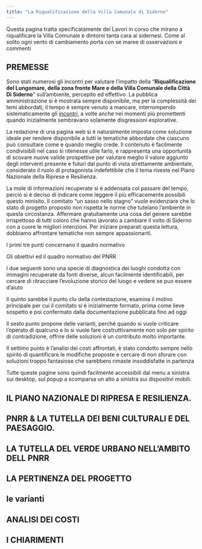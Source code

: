 ```yaml
---
title: "La Riqualificazione della Villa Comunale di Siderno"
---
```


Questa pagina tratta specificatamente dei Lavori in corso che mirano a riqualificare la Villa Comunale e dintorni tanta cara ai sidernesi. 
Come al solito ogni vento di cambiamento porta con se maree di osservazioni e commenti


## **PREMESSE**

Sono stati numerosi gli incontri per valutare l’impatto della “**Riqualificazione del Lungomare, della zona fronte Mare e della Villa Comunale della Città Di Siderno**” sull’ambiente, percepito ed effettivo. La  pubblica amministrazione si è mostrata sempre disponibile, ma per la complessità dei temi abbordati, il tempo è sempre venuto a mancare, interrompendo sistematicamente gli [incontri](incontri.qmd), a volte anche nei momenti più promettenti quando inizialmente sembravano solamente disgressioni esplorative.

La redazione di una pagina web si è naturalmente imposta come soluzione ideale per rendere disponibile a tutti le tematiche abbordate che ciascuno può consultare come e quando meglio crede. Il contenuto è facilmente condivisibili nel caso si ritenesse utile farlo, e rappresenta una opportunità di scovare nuove valide prospettive per valutare meglio il valore aggiunto degli interventi presente e futuri dal punto di vista strettamente ambientale, considerato il ruolo di protagonista indefettibile che il tema riveste nel Piano Nazionale della Riprese e Resilienza.

La mole di informazioni recuperate si è addensata col passare del tempo, perciò si è deciso di indicare come leggere il più efficacemente possibili questo minisito. Il comitato "un sasso nello stagno" vuole evidenziare che lo stato di progetto proposto non rispetta le norme che tutelano l'ambiente in questa circostanza. Affermare gratuitamente una cosa del genere sarebbe irrispettoso di tutti coloro che hanno lavorato a cambiare il volto di Siderno con a cuore le migliori intenzioni.  Per iniziare preparati questa lettura, dobbiamo affrontare tematiche non sempre appassionanti.

I primi tre punti concernano il quadro normativo

 Gli obiettivi ed il quadro normativo del PNRR

I due seguenti sono una specie di diagnostica dei luoghi condotta con immagini recuperate da fonti diverse, alcun facilmente identificabili, per cercare di ritracciare l'evoluzione storico del luogo e vedere se puo essere d'aiuto

Il quinto sarebbe il punto clu della contestazione, esamina il motivo principale per cui il comitato si è inizialmente formato, prima come lieve sospetto e poi confermato dalla documentazione pubblicata fino ad oggi

Il sesto punto propone delle varianti, perchè quando si vuole criticare l'operato di qualcuno e lo si vuole fare costruttivamente non solo per spirito di contradizione, offrire delle soluzioni è un contributo molto importante.

Il settimo punto è l'analisi dei costi affrontati, è stato condotto sempre nello spirito di quantificare le modifiche proposte e cercare di non sforare con soluzioni troppo fantasiose che sarebbero rimaste insoddisfatte in partenza

Tutte queste pagine sono quindi facilmente accessibili dal menu a sinistra sui desktop, sul popup a scomparsa un alto a sinistra sui dispositivi mobili.

## **IL PIANO NAZIONALE DI RIPRESA E RESILIENZA.**

## **PNRR & LA TUTELLA DEI BENI CULTURALI E DEL PAESAGGIO.**

## **LA TUTELLA DEL VERDE URBANO NELL'AMBITO DELL PNRR**

## **LA PERTINENZA DEL PROGETTO**

## **le varianti**

## **ANALISI DEI COSTI**

## **I CHIARIMENTI**







